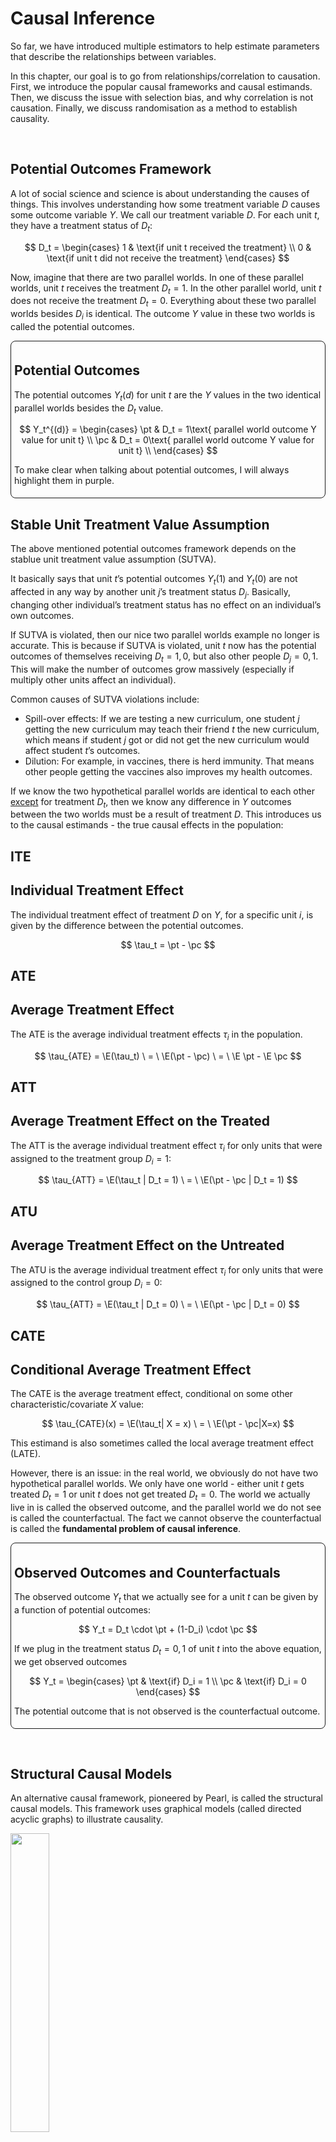 # Causal Inference

So far, we have introduced multiple estimators to help estimate parameters that describe the relationships between variables.

In this chapter, our goal is to go from relationships/correlation to causation. First, we introduce the popular causal frameworks and causal estimands. Then, we discuss the issue with selection bias, and why correlation is not causation. Finally, we discuss randomisation as a method to establish causality.

<br />

## Potential Outcomes Framework

A lot of social science and science is about understanding the causes of things. This involves understanding how some treatment variable $D$ causes some outcome variable $Y$. We call our treatment variable $D$. For each unit $t$, they have a treatment status of $D_t$:

$$
D_t = \begin{cases}
1 & \text{if unit t received the treatment} \\
0 & \text{if unit t did not receive the treatment}
\end{cases}
$$

Now, imagine that there are two parallel worlds. In one of these parallel worlds, unit $t$ receives the treatment $D_t = 1$. In the other parallel world, unit $t$ does not receive the treatment $D_t = 0$. Everything about these two parallel worlds besides $D_i$ is identical. The outcome $Y$ value in these two worlds is called the potential outcomes.

::: {#def-potoutcomes style="border-style: solid; border-radius: 8px; border-width: 0.5px; padding-top: 5px;   padding-right: 5px; padding-bottom: 5px; padding-left: 5px;"}
## Potential Outcomes

The potential outcomes $Y_t(d)$ for unit $t$ are the $Y$ values in the two identical parallel worlds besides the $D_t$ value.

$$
Y_t^{(d)} = \begin{cases}
\pt & D_t = 1\text{ parallel world outcome Y value for unit t} \\
\pc & D_t = 0\text{ parallel world outcome Y value for unit t} \\
\end{cases}
$$

To make clear when talking about potential outcomes, I will always highlight them in purple.
:::

::: {.callout-note collapse="true" appearance="simple"}
## Stable Unit Treatment Value Assumption

The above mentioned potential outcomes framework depends on the stablue unit treatment value assumption (SUTVA).

It basically says that unit $t$'s potential outcomes $Y_t(1)$ and $Y_{t}(0)$ are not affected in any way by another unit $j$'s treatment status $D_j$. Basically, changing other individual's treatment status has no effect on an individual's own outcomes.

If SUTVA is violated, then our nice two parallel worlds example no longer is accurate. This is because if SUTVA is violated, unit $t$ now has the potential outcomes of themselves receiving $D_t = 1, 0$, but also other people $D_j = 0, 1$. This will make the number of outcomes grow massively (especially if multiply other units affect an individual).

Common causes of SUTVA violations include:

-   Spill-over effects: If we are testing a new curriculum, one student $j$ getting the new curriculum may teach their friend $t$ the new curriculum, which means if student $j$ got or did not get the new curriculum would affect student $t$'s outcomes.
-   Dilution: For example, in vaccines, there is herd immunity. That means other people getting the vaccines also improves my health outcomes.
:::

If we know the two hypothetical parallel worlds are identical to each other [except]{.underline} for treatment $D_t$, then we know any difference in $Y$ outcomes between the two worlds must be a result of treatment $D$. This introduces us to the causal estimands - the true causal effects in the population:

::: {.panel-tabset .nav-pills}
## ITE

::: {#def-ite}
## Individual Treatment Effect

The individual treatment effect of treatment $D$ on $Y$, for a specific unit $i$, is given by the difference between the potential outcomes.

$$
\tau_t = \pt - \pc
$$
:::

## ATE

::: {#def-ate}
## Average Treatment Effect

The ATE is the average individual treatment effects $\tau_i$ in the population.

$$
\tau_{ATE} = \E(\tau_t) \  = \  \E(\pt - \pc)  \ = \  \E \pt - \E \pc
$$
:::

## ATT

::: {#def-att}
## Average Treatment Effect on the Treated

The ATT is the average individual treatment effect $\tau_i$ for only units that were assigned to the treatment group $D_i = 1$:

$$
\tau_{ATT} = \E(\tau_t | D_t = 1) \ = \ \E(\pt - \pc | D_t = 1)
$$
:::

## ATU

::: {#def-atu}
## Average Treatment Effect on the Untreated

The ATU is the average individual treatment effect $\tau_i$ for only units that were assigned to the control group $D_i = 0$:

$$
\tau_{ATT} = \E(\tau_t | D_t = 0) \ = \ \E(\pt - \pc | D_t = 0)
$$
:::

## CATE

::: {#def-cate}
## Conditional Average Treatment Effect

The CATE is the average treatment effect, conditional on some other characteristic/covariate $X$ value:

$$
\tau_{CATE}(x) = \E(\tau_t| X = x) \ = \ \E(\pt - \pc|X=x)
$$

This estimand is also sometimes called the local average treatment effect (LATE).
:::
:::

However, there is an issue: in the real world, we obviously do not have two hypothetical parallel worlds. We only have one world - either unit $t$ gets treated $D_t = 1$ or unit $t$ does not get treated $D_t = 0$. The world we actually live in is called the observed outcome, and the parallel world we do not see is called the counterfactual. The fact we cannot observe the counterfactual is called the **fundamental problem of causal inference**.

::: {#def-observedoutcomes style="border-style: solid; border-radius: 8px; border-width: 0.5px; padding-top: 5px;   padding-right: 5px; padding-bottom: 5px; padding-left: 5px;"}
## Observed Outcomes and Counterfactuals

The observed outcome $Y_t$ that we actually see for a unit $t$ can be given by a function of potential outcomes:

$$
Y_t = D_t \cdot \pt + (1-D_i) \cdot \pc
$$

If we plug in the treatment status $D_t = 0, 1$ of unit $t$ into the above equation, we get observed outcomes

$$
Y_t = \begin{cases}
\pt & \text{if} D_i = 1 \\
\pc & \text{if} D_i = 0
\end{cases}
$$

The potential outcome that is not observed is the counterfactual outcome.
:::

<br />

## Structural Causal Models

An alternative causal framework, pioneered by Pearl, is called the structural causal models. This framework uses graphical models (called directed acyclic graphs) to illustrate causality.

![](images/clipboard-3021970542.png){fig-align="center" width="35%"}

Every causal graph illustrates how different variables are connected to each other. Each graph contains:

1.  Nodes: These are letters that represent different variables.
2.  Directed Edges: these are arrows that encode causal theories between the variables. For example, if you believe $Z$ causes $D$, you would draw an arrow $Z \rightarrow D$. These connections are either observable (solid lines) or unobservable (dashed lines).

**Paths** are any route between any two variables, that do not have to follow the direction of the arrows. For example, in the figure above, between $D$ and $Y$, there are 3 paths:

1.  The direct path $D \rightarrow Y$.
2.  The inderect/backdoor path $D \leftarrow Q \rightarrow Y$.
3.  The indirect/backdoor path $D \leftarrow Z \leftarrow W \rightarrow Y$.

The goal in causal inference is to get rid of all the indirect/backdoor paths, allowing us to isolate the direct relationship between $D$ and $Y$. There are two ways to isolate the direct relationship: external intervention and blocking paths.

::: {.panel-tabset .nav-pills}
## External Intervention

One way to isolate a causal path is through an **external intervention**. For example, in the figure below, variable $D$ is directly caused by $Q$ and $Z$. This allows indirect paths between $D$ and $Y$ to flow between $Q$ and $Z$.

![](images/clipboard-3951308334.png){fig-align="center" width="35%"}

However, by externally determining $D$ (represented with the operator $d_0$), we can break the paths $Q \rightarrow D$ and $Z \rightarrow D$. This is because if we are deciding who gets $D$ (such as by randomisation), that means we are deciding $D$, not $Q$ or $Z$. This will allow us to block backdoor paths, and our new diagram will be:

![](images/clipboard-2834742175.png){fig-align="center" width="35%"}

And thus, we have isolated the causal relationship.

## Blocking Paths

On the other hand, we can block indirect/backdoor paths through conditioning on a set of variables/nodes $\set X$. A set of nodes $\cal X$ blocks a path if one of two is true:

1.  A path is blocked if our set of conditioning nodes $\set X$ includes at least one arrow-emitting node within that path.
2.  A path is blocked if the path contains a collision node (where multiple arrows point into it), and that collision node is not included in our set of conditioning nodes $\set X$.

![](images/clipboard-3519172210.png){fig-align="center" width="40%"}

For example, in the figure above, we can see:

1.  The path $D \rightarrow P \rightarrow Y$ is blocked by a set $\set X = \{P\}$, since $P$ is one arrow emitting node within this path.
2.  The path $D \leftarrow M \rightarrow Y$ is blocked by a set $\set X = \{M\}$, because $M$ is one arrow emitting node within this path.
3.  The path $D \leftarrow Z \rightarrow M \rightarrow Y$ is blocked by either $\set X = \{M\}, \{Z\}$ or $\{M, Z\}$.
4.  The path $D \leftarrow Z \rightarrow M \leftarrow Q \rightarrow Y$ is blocked by an empty set $\set X = \varnothing$, because $M$ is a collider node in this path and we do not need to include it.

We will discuss the idea of blocking paths more in the next chapter.
:::

<br />

## Selection Bias

You always here the saying - correlation is not causation. But what does that actually mean? A simple model of correlation $\rho$ is finding how observed $Y$ changes when $D$ changes. More specifically, we want to find the differences in conditional expectations (given by @def-condexp) of observed $Y_t$ values for when $D_t = 1$ and $D_t = 0$:

$$
\rho_{D, Y} = \E(Y_t|D_t = 1) - \E (Y_t | D_t = 0)
$$Now, let us do some algebra. First, we know that $Y_t|D_t = 1$ is the observed potential outcome $\pt$. We also know that $Y_t|D_t = 0$ is the observed potential outcome $\pc$. Thus, we can rewrite the above to

$$
\rho_{D, Y} = \E(\pt|D_i = 1) - \E(\pc|D_i = 0)
$$

Now, let us do an algebra trick. We know that adding a zero doesn't change the equality of the equation. Let us add the term $\E(\pc|D_t = 1)$, but then also subtract that term, so we are essentially adding a 0. Then we get

$$
\begin{align}
\rho_{D, Y} = \E(\pt &|D_t = 1) - \E(\pc|D_t = 0) \\ 
& + \E(\pc|D_t = 1) - \E(\pc|D_t = 1)
\end{align}
$$

Let us rearrange the order of the terms to get

$$
\begin{align}
\rho_{D, Y} & = \overbrace{\E(\pt|D_t = 1) - \E(\pc|D_t = 1)}^{\tau_{ATT}} \\
& \qquad \qquad \qquad \underbrace{+ \E(\pc|D_t = 1) - \E(\pc|D_t = 0)}_{\text{selection bias}}
\end{align}
$$ {#eq-selectionbias}

We can see that according to @def-att, the first part of this correlation between $D$ and $Y$ is the ATT, one of the causal estimands. However, the correlation $\rho_{D,Y}$ does not only equal the $\tau_{ATT}$, as there is an extra bit, the *selection bias*. If this selection bias is not 0, then our correlation is clearly not equal to our ATT.

Let us look at the selection bias term more carefully:

$$
\underbrace{+ \E(\pc|D_t = 1) - \E(\pc|D_t = 0)}_{\text{selection bias}}
$$

The first part is the average potential outcome under parallel world $D_t = 0$ for the units that were assigned to treatment $D_t = 1$. The second part is the average potential outcome under parallel world $D_t = 0$ for units that were assigned to control $D_t = 0$.

If this term is non-zero, that means the control group and treatment group have different average $\pc$ values. That means, before our experiment had even started, the control and treatment groups had different baseline potential outcome $\pc$. If for example, the treatment group $D_t = 1$ initially had a very low $\pc$, even after treatment with true effect $+\tau$, their outcome $Y_t$ may still be lower than people who didn't get the treatment. So, our correlation $\rho_{D,Y}$ would pick up a negative treatment effect, when the actual treatment effect is positive $+\tau$.

A good intuitive example is the question: *does going to the hospital improve your life expectancy*? If we were to just collect correlation data, we would see that actually, people who went to the hospital have lower life expectancy.

But, that is because people who go to the hospital in the first place already have low life expectancy $\pc$ compared to people who didn't go. The hospital will cause these people with low life expectancy to have longer lives (treatment effect $\tau$), but even with $\pc + \tau$, their life expectancy may still be lower than the $\pc$ of the group who never went to the hospital.

Thus, our correlation measure shows a negative effect of going to the hospital on life expectancy, when in reality, going to the hospital does boost life expectancy, its just people who choose to go to the hospital start off with lower life expectancy than those who do not go.

<br />

## Confounders

The reason for this difference in pre-experiment $\pc$ is a third variable $X$ is causing people to go to select treatment $D$ more frequently, and also has some effect on $Y$. $X$ is thus causing **selection bias**. An $X$ that causes selection bias is called a confounder.

::: {#def-confounder style="border-style: solid; border-radius: 8px; border-width: 0.5px; padding-top: 5px;   padding-right: 5px; padding-bottom: 5px; padding-left: 5px;"}
## Confounder

A confounder is a third variable $X$ that causes selection into treatment $D$ and causes changes in outcome $Y$. If there is such a variable, this creates selection bias, and makes correlation not equal causation.
:::

<br />

For example, there is a well known correlation in the real world that *ice cream sales* are strongly correlated with *shark attacks*. So does *ice cream sales* actually cause more *shark attacks*?

The answer is (likely) no. The reason we see this correlation is because of a third variable - the *weather*. When the *weather* is warm, more people buy ice cream, and more people go to the ocean, hence increasing the amount of shark attacks.

*Weather* is a third variable that we consider a confounder, as it affects both *ice cream sales* and *shark attacks*. There is actually no relationship between *ice cream sales* and *shark attacks* - the perceived correlation is caused by the confounder *weather*.

Our goal in causal inference is to eliminate the effects of the confounders and isolate the effects between treatment and outcome. We can also visualise confounders in a structural causal model:

![](images/clipboard-2044932443.png){fig-align="center" width="35%"}

For example, the figure above, $X$ is confounding the relationship between $D \rightarrow Y$. This is because both $X$ is correlated with $D$ and $Y$. When we naively estimated the correlation $\rho_{D,Y}$, we are estimating the relationship between $D \rightarrow Y$ [and]{.underline} the relationship $D \leftarrow X \rightarrow Y$ . But, the true causal effect is $D \rightarrow Y$, without the other backdoor path. For accurate causal estimation, we need some way to "block" the path through $X$.

Why isn't $V$ a confounder? Well, $V$ does not cause selection into $D$, as the arrow direction shows that $D$ causes $V$. Thus, $V$ is not causing selection bias. We do not care about variables caused by $D$.

<br />

## Randomisation

One way we can eliminate selection bias is through randomly assigning our subjects to either treatment $D_t = 1$ or control $D_t = 0$. Randomisation implies that the assignment probabilities do not depend on the potential outcomes - the values of $\pc$ and $\pt$ do not affect the probability of a unit $t$ getting put into treatment $D_t = 1$ or control $D_t = 0$.

$$
\P(D_t = 1 | \pc) = \P(D_t = 1 | \pt)  =  \P(D_t = 1)
$$

This fact implies the critical assumption of randomisation, independence.

::: {#def-randomisation style="border-style: solid; border-radius: 8px; border-width: 0.5px; padding-top: 5px;   padding-right: 5px; padding-bottom: 5px; padding-left: 5px;"}
## Independence

Randomisation, if done properly, implies independence. Independence, also called unconfoundedness or ignorability, is the statement that potential outcomes are independent of treatment:

$$
\pc, \pt \ind D_t
$$

This assumption, and the defintition of independence from @def-independence, implies that $\E Y_{t}(0)$ and $\E Y_{t}(1)$ are equal between treatment and control:

$$
\begin{align}
& \E(\pc|D_t = 1) \ = \ \E(\pc|D_t = 0) \ = \ \E \pc \\
& \E(\pt|D_t = 1) \ = \ \E(\pt|D_t = 0) \ = \ \E \pt
\end{align}
$$
:::

::: {.callout-note collapse="true" appearance="simple"}
## Checking if Independence is Met

When we are writing a paper, we might want to convince our readers that randomisation has indeed successfully been implemented, and that the assumption of independence has been met. The most common way to check this is with a **balance** check. We essentially consider a few likely confounders $X$. We then run a regression:

$$
X_t = \beta_0 + \beta_1 D_t + \eps_t
$$

$\beta_1$ will show the difference between $\E(X_t | D_t = 1)$ and $\E(X_t|D_t = 0)$. If $\beta_1$ is not statistically significantly different, then we can conclude the treatment and control groups are similar, and that randomisation has suceeded.

Do note that the important thing in randomisation (and the assumption of independence) is not that $X_t$ is random between treatment and control, but rather potential outcomes are random. Although, if $X_t$ is random between treatment and control, that generally implies potential outcomes are also random.
:::

We can prove that randomisation and the independence assumption allow us to eliminate the selection bias shown in @eq-selectionbias. Let us start with our correlation from @eq-selectionbias:

$$
\begin{align}
\rho_{D, Y} & = \overbrace{\E(\pt|D_t = 1)- \E(\pc|D_t = 1)}^{\tau_{ATT}} \\
& \qquad \qquad \qquad + \underbrace{\E(\pc|D_t = 1) - \E(\pc|D_t = 0)}_{\text{selection bias}}
\end{align}
$$

Using the properties of independence from @def-randomisation, we can get

$$
\begin{align}
\rho_{D, Y} & = \underbrace{\E(\pt|D_t = 1)- \E(\pc|D_t = 1)}_{\tau_{ATT}} + \underbrace{\E \pc - \E \pc}_{\text{selection bias}} \\
& = \underbrace{\E(\pt|D_t = 1)- \E(\pc|D_i = 1)}_{\tau_{ATT}} + 0
\end{align}
$$

Thus, we can see the assumption of independence has removed our selection bias, and allowed us to accurately calculate our $\tau_{ATT}$ simply by looking at the correlation $\rho_{D,Y}$.

We can also identify the ATE from our correlation $\rho_{D,Y}$, by simplifying once again using the properties implied by the assumption of independence from @def-randomisation:

$$
\begin{align}
\rho_{D, Y} & = \underbrace{\E(\pt|D_i = 1)- \E(\pc|D_i = 1)}_{\tau_{ATT}} \\
& = \underbrace{\E \pt - \E \pc}_{\tau_{ATE}}
\end{align}
$$

Which according to @def-ate, is the ATE. Thus, under randomisation, our correlation measure $\rho_{D, Y} = \tau_{ATT} = \tau_{ATE}$. Recall our correlation measure again $\rho_{D, Y}$ was simply a comparison of observed outcomes between treatment and control groups:

$$
\rho_{D, Y} = \E(Y_t|D_t = 1) - \E (Y_t | D_t = 0) = \tau_{ATE} = \tau_{ATT}
$$

Since $\rho_{D, Y}$ only requires observed outcomes (not potential), we can calculate $\rho_{D, Y}$, which is also equal to the ATE and ATT under randomisation. Thus, we have identified a way to find the ATE and ATT with just observed outcomes. This means that under randomisation, simple correlation models also give us causal effects.

<br />

## Randomised Experiments

So we have established that randomly assigning treatment and control can allow us to establish that correlation equals causation (under succesfull randomisation only).

But how can we actually implement this design? There are several different ways to do randomisation:

::: {.panel-tabset .nav-pills}
## Classic

The classic randomisation is the most common form of randomsiation.

We start out with $N$ total number of individuals/observations in our experiment. We first decide the number of individuals we want to assign to treatment, $N_1$. Frequently, $N_1$ is 50% of $N$.

Then, a random set of $N_1$ number individuals is assigned to treatment, and the remainder is sent to control. Now we have randomly assigned treatment and control individuals.

There is an issue: technically, not all units $t$ have an equal chance of being assigned to treatment. This is because once we assign $N_1$ of individuals to treatment, the remaining observations will have 0% chance of being assigned to treatment. Bernoulli Randomisation deals with this.

## Bernoulli

Bernoulli randomisation is another form of randomisation. Instead of specifying before-hand how many treated units $N_1$ you want, we let $N_1$ be un-fixed.

For every unit $t$, they have some probability $p$ of being assigned to treatment. We do this for every unit $t$.

The result is that every unit has an equal chance of being assigned to treatment and control, unlike classic randomisation. The downside is that if we run the procedure multiple times, the number of units treated $N_1$ will differ between each trial.

## Cluster

Cluster randomisation is when we randomly assign units (or have individuals naturally) in groups. Every unit within a group (called a cluster) will get the same treatment. We randomly sample the groups to get the treatment or control.

For example, we could randomise development treatment at the village level, or randomise treatment of a cirriculum at the school level.

The main reason for this is to prevent SUTVA violations. For example, imagine you are testing the effects of a new curriculum. If you randomise by each student, students will talk to their friends, and treated individuals may teach control individuals about the new curriculum. But by randomising by school (either an entire school gets or does not get the new curriculum), this concern is not a huge issue.

## Stratified

Stratified (also called blocked or conditional) randomisation are when randomisation occurs separately within levels of some covariates(s) $X$. Generally, you separate your sample of $N$ units into $J$ subgroups. For example, you could split people up into male or female, then randomly sample within each group, rather than everyone together.

The reason you might want to do this is to ensure that both your treatment and control are balanced. For example, let us say you have 4 subjects, with pre-treatment potential outcomes $\pc = \{2, 2, 8, 8\}$.

If you are randomly assigning, you have a 33% chance you end up with an assignment where $\{8, 8\}$ are placed in one group, and $\{2, 2\}$ are placed in another group. In this case, our treatment/control groups would be very different, and this would violate our independence assumption.

By stratifying our sample before into two subgroups, with group 1 being $\{2, 2\}$ and group 2 being $\{8,8\}$, and randomly sampling one from each group into treatment, we are guaranteed to have more balance.
:::

When we are writing a paper, we might want to convince our readers that randomisation has indeed successfully been implemented, and that the assumption of independence has been met. The most common way to check this is with a **balance** check. We essentially consider a few likely confounders $X$. We then run a regression:

$$
X_t = \underbrace{\beta_0 + \beta_1 D_t}_{\E(X_t|D_t)} + \eps_t
$$

$\beta_1$ will show the difference between $\E(X_t | D_t = 1)$ and $\E(X_t|D_t = 0)$. If $\beta_1$ is not statistically significantly different, then we can conclude the treatment and control groups are similar, and that randomisation has succeeded.

We can estimate the ATE in a randomisation setting where independence is met simply with a correlation measure, such as a [linear model](ols.qmd#the-classical-linear-model):

$$
Y_t = \underbrace{\alpha + \tau D_t}_{\E(Y_t | D_t)} + \eps_t
$$

Where $\tau$ can be estimated with OLS, GLS, or MLE (although OLS with robust standard errors is generally the preferred estimator). A difference-in-means estimator is also possible.

Significance testing will be done with a t-test (@def-ttest) like you do in OLS. [Robust standard errors](gls.qmd#robust-standard-errors) (to account for heteroscedasticity) should be used as a default, unless you can prove homoscedasticity is met. If you are using cluster randomisation, you should use cluster-robust standard errors. [Bootstrap inference](inference.qmd#nonparametric-bootstrap) is also a common choice if your sample size is quite small.

While the linear model is the best way to estimate the ATE specifically, if you are less concerned with the ATE, you can also use other models, such as the logistic model, poisson model, and many more. While the results may not be exactly the ATE, they can be interpreted causally if you are randomising.

<br />

## Randomisation Inference

While you can use a traditional t-test like in OLS, we can also do a different form of inference: randomisation inference. This assumes a certain form of null hypothesis, called the sharp null hypothesis:

$$
H_0^s: \pt = \pc, \quad H_a^s: \pt ≠ \pc
$$

This null hypothesis basically asserts that there is no treatment effect $\tau_t$ for any individual $t$ in the study.

Assuming $H_0^s$ is true, we can actually fully construct the potential outcomes $\pc, \pt$, since we know every unit has 0 individual treatment effect. Thus, for any unit $t$, their observed $Y_t = \pc = \pt$ if there is no treatment effect.

Since we can fully construct the potential outcomes, we can recreate the sampling distribution without asymptotic properties of our estimator, as we do not need the central limit theorem (@thm-clt).

First, we want to calculate the total number of randomisations possible. If we have $N$ total units, and $N_1$ in the treatment group and $N_0$ in the control group, we have

$$
\begin{pmatrix} N \\ N_1 \end{pmatrix} = \frac{N!}{N_1!N_0!}
$$

number of possible randomisation assignments. Then, for each randomisation assignment, we calculate the $\hat\tau$ of that randomisation.

![](images/clipboard-2586795073.png){fig-align="center" width="70%"}

And now with the $\hat\tau$ of every possible randomisation, we can plot it in a distribution to create the sampling distribution under the null hypothesis:

![](images/clipboard-993993851.png){fig-align="center" width="60%"}

Now, we essentially conduct a hypothesis test on this sampling distribution, and calculate the p-value as normal. If our result is significant, we have evidence to reject our sharp null hypothesis $H_0^s$.

The benefit of randomisation inference is that it is assumption free- we do not rely on asymptotic properties of estimators, which frequently require large sample sizes.

However, the downside of randomisation inference is that it only tests the sharp null hypothesis $H_0^s$. But this might not be the hypothesis we are actually interested in.
